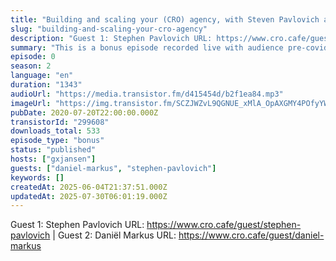 ```yaml
---
title: "Building and scaling your (CRO) agency, with Steven Pavlovich and Daniël Markus"
slug: "building-and-scaling-your-cro-agency"
description: "Guest 1: Stephen Pavlovich URL: https://www.cro.cafe/guest/stephen-pavlovich | Guest 2: Daniël Markus URL: https://www.cro.cafe/guest/daniel-markus"
summary: "This is a bonus episode recorded live with audience pre-covid-19 at the Conversion Hotel conference in November 2019 on the island of Texel in The Netherlands.\r\n\r\nThis session is with\r\n* Stephen Pavlovich, CEO from Converison.com\r\n* Daniel Markus, Co-founder at ClickValue"
episode: 0
season: 2
language: "en"
duration: "1343"
audioUrl: "https://media.transistor.fm/d415454d/b2f1ea84.mp3"
imageUrl: "https://img.transistor.fm/SCZJWZvL9QGNUE_xMlA_OpAXGMY4POfyYWH66jI1_zM/rs:fill:0:0:1/w:1400/h:1400/q:60/mb:500000/aHR0cHM6Ly9pbWct/dXBsb2FkLXByb2R1/Y3Rpb24udHJhbnNp/c3Rvci5mbS8xZWMy/YTNhMmM3ZjBmNTE3/ZjJjYjMzY2U1ZDdk/YTljMy5qcGVn.webp"
pubDate: 2020-07-20T22:00:00.000Z
transistorId: "299608"
downloads_total: 533
episode_type: "bonus"
status: "published"
hosts: ["gxjansen"]
guests: ["daniel-markus", "stephen-pavlovich"]
keywords: []
createdAt: 2025-06-04T21:37:51.000Z
updatedAt: 2025-07-30T06:01:19.000Z
---
```


Guest 1: Stephen Pavlovich URL: https://www.cro.cafe/guest/stephen-pavlovich | Guest 2: Daniël Markus URL: https://www.cro.cafe/guest/daniel-markus
